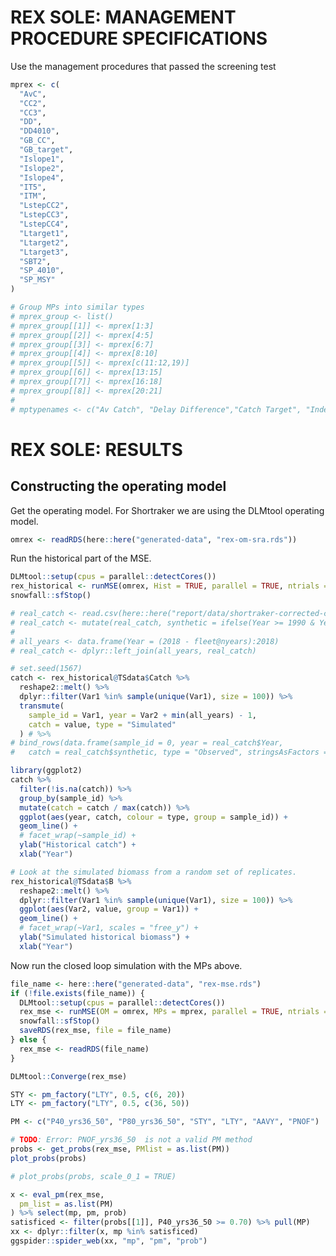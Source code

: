 \newpage

# REX SOLE: MANAGEMENT PROCEDURE SPECIFICATIONS {#app:desc-mp-rex}

Use the management procedures that passed the screening test

```r
mprex <- c(
  "AvC",
  "CC2",
  "CC3",
  "DD",
  "DD4010",
  "GB_CC",
  "GB_target",
  "Islope1",
  "Islope2",
  "Islope4",
  "IT5",
  "ITM",
  "LstepCC2",
  "LstepCC3",
  "LstepCC4",
  "Ltarget1",
  "Ltarget2",
  "Ltarget3",
  "SBT2",
  "SP_4010",
  "SP_MSY"
)

# Group MPs into similar types
# mprex_group <- list()
# mprex_group[[1]] <- mprex[1:3]
# mprex_group[[2]] <- mprex[4:5]
# mprex_group[[3]] <- mprex[6:7]
# mprex_group[[4]] <- mprex[8:10]
# mprex_group[[5]] <- mprex[c(11:12,19)]
# mprex_group[[6]] <- mprex[13:15]
# mprex_group[[7]] <- mprex[16:18]
# mprex_group[[8]] <- mprex[20:21]
#
# mptypenames <- c("Av Catch", "Delay Difference","Catch Target", "Index Slope", "Index Target","Stepwise Constant Catch", "Length Target","Surplus Production")
```

# REX SOLE: RESULTS 

## Constructing the operating model

Get the operating model. For Shortraker we are using the DLMtool operating model.

```r
omrex <- readRDS(here::here("generated-data", "rex-om-sra.rds"))
```

\newpage

Run the historical part of the MSE. 

```r
DLMtool::setup(cpus = parallel::detectCores())
rex_historical <- runMSE(omrex, Hist = TRUE, parallel = TRUE, ntrials = 1000)
snowfall::sfStop()

# real_catch <- read.csv(here::here("report/data/shortraker-corrected-catch.csv"))
# real_catch <- mutate(real_catch, synthetic = ifelse(Year >= 1990 & Year <= 1995, Predicted.catch, Observed.catch))
#
# all_years <- data.frame(Year = (2018 - fleet@nyears):2018)
# real_catch <- dplyr::left_join(all_years, real_catch)

# set.seed(1567)
catch <- rex_historical@TSdata$Catch %>%
  reshape2::melt() %>%
  dplyr::filter(Var1 %in% sample(unique(Var1), size = 100)) %>%
  transmute(
    sample_id = Var1, year = Var2 + min(all_years) - 1,
    catch = value, type = "Simulated"
  ) # %>%
# bind_rows(data.frame(sample_id = 0, year = real_catch$Year,
#   catch = real_catch$synthetic, type = "Observed", stringsAsFactors = FALSE))

library(ggplot2)
catch %>%
  filter(!is.na(catch)) %>%
  group_by(sample_id) %>%
  mutate(catch = catch / max(catch)) %>%
  ggplot(aes(year, catch, colour = type, group = sample_id)) +
  geom_line() +
  # facet_wrap(~sample_id) +
  ylab("Historical catch") +
  xlab("Year")

# Look at the simulated biomass from a random set of replicates.
rex_historical@TSdata$B %>%
  reshape2::melt() %>%
  dplyr::filter(Var1 %in% sample(unique(Var1), size = 100)) %>%
  ggplot(aes(Var2, value, group = Var1)) +
  geom_line() +
  # facet_wrap(~Var1, scales = "free_y") +
  ylab("Simulated historical biomass") +
  xlab("Year")
```

\newpage

Now run the closed loop simulation with the MPs above.

```r
file_name <- here::here("generated-data", "rex-mse.rds")
if (!file.exists(file_name)) {
  DLMtool::setup(cpus = parallel::detectCores())
  rex_mse <- runMSE(OM = omrex, MPs = mprex, parallel = TRUE, ntrials = 1000)
  snowfall::sfStop()
  saveRDS(rex_mse, file = file_name)
} else {
  rex_mse <- readRDS(file_name)
}
```

```r
DLMtool::Converge(rex_mse)
```

```r
STY <- pm_factory("LTY", 0.5, c(6, 20))
LTY <- pm_factory("LTY", 0.5, c(36, 50))

PM <- c("P40_yrs36_50", "P80_yrs36_50", "STY", "LTY", "AAVY", "PNOF")

# TODO: Error: PNOF_yrs36_50  is not a valid PM method
probs <- get_probs(rex_mse, PMlist = as.list(PM))
plot_probs(probs)
```

```r
# plot_probs(probs, scale_0_1 = TRUE)
```

```r
x <- eval_pm(rex_mse,
  pm_list = as.list(PM)
) %>% select(mp, pm, prob)
satisficed <- filter(probs[[1]], P40_yrs36_50 >= 0.70) %>% pull(MP)
xx <- dplyr::filter(x, mp %in% satisficed)
ggspider::spider_web(xx, "mp", "pm", "prob")
```

